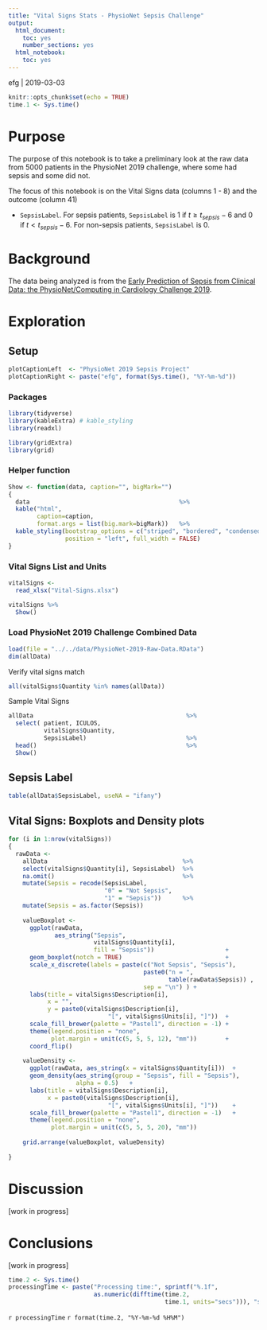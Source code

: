```yaml
---
title: "Vital Signs Stats - PhysioNet Sepsis Challenge"
output:
  html_document:
    toc: yes
    number_sections: yes
  html_notebook:
    toc: yes
---
```


<style type="text/css">
div#TOC li {
    list-style:none;
    background-image:none;
    background-repeat:none;
    background-position:0;
}
</style>

efg | 2019-03-03

```r
knitr::opts_chunk$set(echo = TRUE)
time.1 <- Sys.time()
```

# Purpose

The purpose of this notebook is to take a preliminary look at the raw data from 5000 patients in the PhysioNet 2019 challenge, where some had sepsis and some did not.  

The focus of this notebook is on the Vital Signs data (columns 1 - 8) and the outcome (column 41)

* `SepsisLabel`.  For sepsis patients, `SepsisLabel` is 1 if $t \ge t_{sepsis} - 6$ and 0 if $t < t_{sepsis} - 6$. For non-sepsis patients, `SepsisLabel` is 0. 

# Background

The data being analyzed is from the [Early Prediction of Sepsis from Clinical Data: the PhysioNet/Computing in Cardiology Challenge 2019](https://physionet.org/challenge/2019/).

# Exploration

## Setup

```r
plotCaptionLeft  <- "PhysioNet 2019 Sepsis Project"
plotCaptionRight <- paste("efg", format(Sys.time(), "%Y-%m-%d"))
```

### Packages

```r
library(tidyverse)
library(kableExtra) # kable_styling
library(readxl)

library(gridExtra)
library(grid)
```

### Helper function

```r
Show <- function(data, caption="", bigMark="")
{
  data                                          %>%
  kable("html",
        caption=caption,
        format.args = list(big.mark=bigMark))   %>%
  kable_styling(bootstrap_options = c("striped", "bordered", "condensed"),
                position = "left", full_width = FALSE)
}
```
            
### Vital Signs List and Units
           
```r
vitalSigns <- 
  read_xlsx("Vital-Signs.xlsx") 

vitalSigns %>%
  Show()
```

### Load PhysioNet 2019 Challenge Combined Data

```r
load(file = "../../data/PhysioNet-2019-Raw-Data.RData")
dim(allData)
```

Verify vital signs match

```r
all(vitalSigns$Quantity %in% names(allData))
```

Sample Vital Signs

```r
allData                                           %>%
  select( patient, ICULOS, 
          vitalSigns$Quantity,
          SepsisLabel)                            %>%
  head()                                          %>%
  Show()  
```

## Sepsis Label

```r
table(allData$SepsisLabel, useNA = "ifany")
```

## Vital Signs:  Boxplots and Density plots

```r
for (i in 1:nrow(vitalSigns))
{
  rawData <- 
    allData                                      %>%
    select(vitalSigns$Quantity[i], SepsisLabel)  %>%
    na.omit()                                    %>%
    mutate(Sepsis = recode(SepsisLabel,
                           "0" = "Not Sepsis",
                           "1" = "Sepsis"))      %>%
    mutate(Sepsis = as.factor(Sepsis))
   
    valueBoxplot <- 
      ggplot(rawData, 
             aes_string("Sepsis", 
                        vitalSigns$Quantity[i], 
                        fill = "Sepsis"))                    +
      geom_boxplot(notch = TRUE)                             +
      scale_x_discrete(labels = paste(c("Not Sepsis", "Sepsis"),
                                      paste0("n = ", 
                                             table(rawData$Sepsis)) , 
                                      sep = "\n") ) +
      labs(title = vitalSigns$Description[i],
           x = "",
           y = paste0(vitalSigns$Description[i], 
                            "[", vitalSigns$Units[i], "]"))  +
      scale_fill_brewer(palette = "Pastel1", direction = -1) +
      theme(legend.position = "none",
            plot.margin = unit(c(5, 5, 5, 12), "mm"))        +
      coord_flip()
    
    valueDensity <- 
      ggplot(rawData, aes_string(x = vitalSigns$Quantity[i]))  +
      geom_density(aes_string(group = "Sepsis", fill = "Sepsis"), 
                   alpha = 0.5)   +
      labs(title = vitalSigns$Description[i],
           x = paste0(vitalSigns$Description[i], 
                            "[", vitalSigns$Units[i], "]"))    +
      scale_fill_brewer(palette = "Pastel1", direction = -1)   +
      theme(legend.position = "none",
            plot.margin = unit(c(5, 5, 5, 20), "mm"))
    
    grid.arrange(valueBoxplot, valueDensity)
  
}
```

# Discussion

[work in progress]

# Conclusions

[work in progress]

```r
time.2 <- Sys.time()
processingTime <- paste("Processing time:", sprintf("%.1f",
                        as.numeric(difftime(time.2,
                                            time.1, units="secs"))), "secs\n")
```

`r processingTime`
`r format(time.2, "%Y-%m-%d %H%M")`                                     